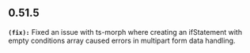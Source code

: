 ## 0.51.5
**`(fix):`** Fixed an issue with ts-morph where creating an ifStatement with empty conditions array caused errors in multipart form data handling.

